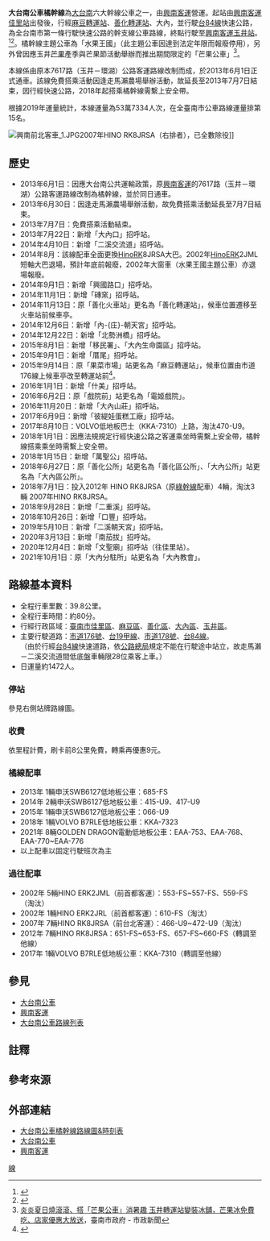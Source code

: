 {{Infobox Bus Route
| image= [[File:興南客運_556-FS_20140426.jpg|300px]]
| number= 大台南公車橘幹線
| operator=[[興南客運|興南客運]]
| garage= 
| length= 39.8公里
| time= 約80分
| start= [[興南客運佳里站|佳里]]
| via= 子龍廟<br/>[[麻豆轉運站|麻豆轉運站]]<br/>溪尾<br/>[[善化區|善化]]<br/>[[善化車站#善化轉運站|善化轉運站]]（善化火車站）<br/>小新營<br/>士宏新村<br/>[[大內區|大內]]<br/>[[南瀛天文館|南瀛天文園區]]<br/>二溪<br/>走馬瀨農場<br/>豐里
| end= [[興南客運玉井站|玉井]]
| level= 5:55~21:25
| frequency= 尖峰30~40分一班<br/>離峰60~90分一班
| Other_route= [[大台南公車橘12線|大台南公車橘12線]]<small>（麻豆善化段）</small>
| compete= [[大台南公車橘9-1線|大台南公車橘9-1線]]<small>（佳里麻豆段）</small>
| vehicle= 
| Fare= 依里程計費
| bgcolor= Orange
| fontcolor= White
}}
'''大台南公車橘幹線'''為[[大台南公車|大台南]]六大幹線公車之一，由[[興南客運|興南客運]]營運。起站由[[興南客運佳里站|興南客運佳里站]]出發後，行經[[麻豆轉運站|麻豆轉運站]]、[[善化車站#善化轉運站|善化轉運站]]、大內，並行駛[[台84線|台84線]]快速公路，為全台南市第一條行駛快速公路的幹支線公車路線，終點行駛至[[興南客運玉井站|興南客運玉井站]]。<ref>{{Cite news|url=http://news.ltn.com.tw/news/local/paper/684728|title=〈南部〉台南佳里、玉井間 橘幹線昨上路免費搭|author=林孟婷|date=2013-06-02|work=自由時報電子報|accessdate=2018-11-17|archive-date=2019-06-24|archive-url=https://web.archive.org/web/20190624193534/https://news.ltn.com.tw/news/local/paper/684728|dead-url=no}}</ref><ref>{{Cite news|url=https://www.nownews.com/news/20130601/260017|title=大台南首條東西向公車幹線 橘幹線公車啟動|author=李文生|date=2013-06-01|work=NOWnews|accessdate=2018-11-17}}</ref>。橘幹線主題公車為「水果王國」（此主題公車因達到法定年限而報廢停用），另外曾因應玉井[[芒果|芒果]]產季與芒果節活動舉辦而推出期間限定的「芒果公車」<ref>[http://www.tainan.gov.tw/tainan/news.asp?id=%7B77DAFA8B-3EA1-4246-8973-6DA492A8E35C%7D 炎炎夏日燒滾滾、搭「芒果公車」消暑趣 玉井轉運站變裝冰舖，芒果冰免費吃、店家優惠大放送]{{Dead link|date=2019年12月 |bot=InternetArchiveBot |fix-attempted=yes }}，臺南市政府 - 市政新聞</ref>。

本線係由原本7617路（玉井－環湖）公路客運路線改制而成，於2013年6月1日正式通車。該線免費搭乘活動因逢走馬瀨農場舉辦活動，故延長至2013年7月7日結束，因行經快速公路，2018年起搭乘橘幹線需繫上安全帶。

根據2019年運量統計，本線運量為53萬7334人次，在全臺南市公車路線運量排第15名。 

[[File:興南前北客車_1.JPG|right]]2007年HINO RK8JRSA（右排者），已全數除役]]

==歷史==
*2013年6月1日：因應大台南公共運輸政策，原[[興南客運|興南客運]]的7617路（玉井－環湖）公路客運路線改制為橘幹線，並於同日通車。
*2013年6月30日：因逢走馬瀨農場舉辦活動，故免費搭乘活動延長至7月7日結束。
*2013年7月7日：免費搭乘活動結束。
*2013年7月22日：新增「大內口」招呼站。
*2014年4月10日：新增「二溪交流道」招呼站。
*2014年8月：該線配車全面更換[[Hino|Hino]]RK8JRSA大巴。2002年[[Hino|Hino]]ERK2JML短軸大巴退場，預計年底前報廢，2002年大窗車（水果王國主題公車）亦退場報廢。
*2014年9月1日：新增「興國路口」招呼站。
*2014年11月1日：新增「磚窯」招呼站。
*2014年11月13日：原「善化火車站」更名為「善化轉運站」，候車位置遷移至火車站前候車亭。
*2014年12月6日：新增「內-{庄}-朝天宮」招呼站。
*2014年12月22日：新增「北勢洲橋」招呼站。
*2015年8月1日：新增「移民署」、「大內生命園區」招呼站。
*2015年9月1日：新增「厝尾」招呼站。
*2015年9月14日：原「果菜市場」站更名為「麻豆轉運站」，候車位置由市道176線上候車亭改至轉運站前<ref>{{Cite web |url=https://news.ltn.com.tw/news/local/paper/915655 |title=麻豆轉運站啟用 2客運短程離峰免費 |access-date=2020-10-24 |archive-date=2019-02-04 |archive-url=https://web.archive.org/web/20190204131418/http://news.ltn.com.tw/news/local/paper/915655 |dead-url=no }}</ref>。
*2016年1月1日：新增「什美」招呼站。
*2016年6月2日：原「戲院前」站更名為「電姬戲院」。 
*2016年11月20日：新增「大內山莊」招呼站。
*2017年6月9日：新增「彼緹娃蛋糕工廠」招呼站。
*2017年8月10日：VOLVO低地板巴士（KKA-7310）上路，淘汰470-U9。
*2018年1月1日：因應法規規定行經快速公路之客運乘坐時需繫上安全帶，橘幹線搭乘乘坐時需繫上安全帶。
*2018年1月15日：新增「萬聖公」招呼站。
*2018年6月27日：原「善化公所」站更名為「善化區公所」、「大內公所」站更名為「大內區公所」。
*2018年7月1日：投入2012年 HINO RK8JRSA（原[[大台南公車綠幹線|綠幹線]]配車）4輛，淘汰3輛 2007年HINO RK8JRSA。
*2018年9月28日：新增「二重溪」招呼站。
*2018年10月26日：新增「口豐」招呼站。
*2019年5月10日：新增「二溪朝天宮」招呼站。
*2020年3月13日：新增「南茄拔」招呼站。
*2020年12月4日：新增「文聖廟」招呼站（往佳里站）。
*2021年10月1日：原「大內分駐所」站更名為「大內教會」。

==路線基本資料==
*全程行車里數：39.8公里。
*全程行車時間：約80分。
*行經行政區域：[[臺南市|臺南市]][[佳里區|佳里區]]、[[麻豆區|麻豆區]]、[[善化區|善化區]]、[[大內區|大內區]]、[[玉井區|玉井區]]。
*主要行駛道路：[[市道176號|市道176號]]、[[台19線#甲線|台19甲線]]、[[市道178號|市道178號]]、[[台84線|台84線]]。<br/>（由於行經[[台84線|台84線]]快速道路，依[[公路總局|公路總局]]規定不能在行駛途中站立，故走馬瀨－二溪交流道間低底盤車輛限28位乘客上車。）
*日運量約1472人。

===停站===
參見右側站牌路線圖。
{{BS-map
|title=大台南公車橘幹線站牌
|legend=0
|lua=1
|map=
KBHFa~~'''[[興南客運佳里站|佳里站]]'''
BHF~~更寮
BHF~~彼緹娃蛋糕工廠
BHF~~[[大潤發|大潤發]]
uBHF~~子龍里
uBHF~~佳里興路口
uBHF~~子龍廟
BHF~~麻豆口
BHF~~[[新樓醫院|新樓醫院]]
BHF~~'''[[麻豆轉運站|麻豆轉運站]]'''
BHF~~圓環
BHF~~電姬戲院
BHF~~麻豆分局
BHF~~巷口
BHF~~興國路口
BHF~~新生南路口
uBHF~~溪底寮
uBHF~~萬聖公
uBHF~~溪尾
uBHF~~善化國中
uBHF~~南溪尾
uBHF~~什美
BHF~~善化國小
BHF~~[[善化區|善化]]
BHF~~移民署
BHF~~善化區公所
BHF~~樹人路口
uBHF(L)g~~文聖廟
uBHF~~[[File:ROC_Taiwan_Railways_Administration_Logo.svg|20px]] '''[[善化車站|善化轉運站]]'''
uBHF~~善化高中
uBHF~~大成陸橋
BHF~~小新里
BHF~~磚窯
BHF~~善化啤酒廠
BHF~~士宏新村
BHF~~南茄拔
BHF~~北勢洲橋
uBHF~~大內區公所
uBHF~~大內教會
uBHF~~[[大內區|大內]]
uBHF~~內-{庄}-朝天宮
uBHF~~大內口
uBHF~~大內生命園區
uBHF~~後堀
BHF~~二溪橋頭
BHF~~曲溪
BHF~~南瀛天文園區
BHF~~二溪
BHF~~二溪朝天宮 
BHF~~二重溪
BHF~~大坑橋
BHF~~大內山莊
BHF~~大匏崙
BHF~~[[二溪交流道|二溪交流道]]
STR~~
STR~~ ''{{Jct|country=TWN|PH|84}}''
uSTR~~
uBHF~~走馬瀨
uBHF~~走馬瀨口
uBHF~~厝尾
uBHF~~豐里
uBHF~~口豐
BHF~~玉井國小
KBHFe~~'''[[興南客運玉井站|玉井站]]'''
}}

===收費===
依里程計費，刷卡前8公里免費，轉乘再優惠9元。

===橘線配車===
*2013年 1輛申沃SWB6127低地板公車：685-FS
*2014年 2輛申沃SWB6127低地板公車：415-U9、417-U9
*2015年 1輛申沃SWB6127低地板公車：066-U9
*2018年 1輛VOLVO B7RLE低地板公車：KKA-7323
*2021年 8輛GOLDEN DRAGON電動低地板公車：EAA-753、EAA-768、EAA-770~EAA-776
*以上配車以固定行駛班次為主

===過往配車===
*2002年 5輛HINO ERK2JML（前首都客運）：553-FS~557-FS、559-FS（淘汰）
*2002年 1輛HINO ERK2JRL（前首都客運）：610-FS（淘汰）
*2007年 7輛HINO RK8JRSA（前台北客運）：466-U9~472-U9（淘汰）
*2012年 7輛HINO RK8JRSA：651-FS~653-FS、657-FS~660-FS（轉調至他線）
*2017年 1輛VOLVO B7RLE低地板公車：KKA-7310（轉調至他線）

==參見==
*[[大台南公車|大台南公車]]
*[[興南客運|興南客運]]
*[[大台南公車路線列表|大台南公車路線列表]]

==註釋==
{{notes}}

==參考來源==
{{reflist}}

==外部連結==
* [http://busmap.tainan.gov.tw/ebus/pathInfo.jsp?pathId=1400&locale=zh_TW 大台南公車橘幹線路線圖&時刻表] {{Wayback|url=http://busmap.tainan.gov.tw/ebus/pathInfo.jsp?pathId=1400&locale=zh_TW |date=20210116063354 }}
*[https://2384.tainan.gov.tw/NewTNBusWeb/ 大台南公車] {{Wayback|url=https://2384.tainan.gov.tw/NewTNBusWeb/ |date=20191216121549 }}
*[http://www.snbus.com.tw 興南客運]{{Wayback|url=http://www.snbus.com.tw/ |date=20150404231434 }}

{{大台南公車}}
[[Category:台南市公車|線]]